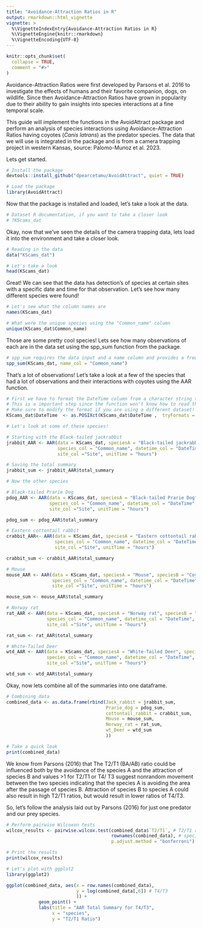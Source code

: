 ```yaml
---
title: "Avoidance-Attraction Ratios in R"
output: rmarkdown::html_vignette
vignette: >
  %\VignetteIndexEntry{Avoidance-Attraction Ratios in R}
  %\VignetteEngine{knitr::rmarkdown}
  %\VignetteEncoding{UTF-8}
---
```


```r
knitr::opts_chunk$set(
  collapse = TRUE,
  comment = "#>"
)
```

Avoidance-Attraction Ratios were first developed by Parsons et al. 2016 to investigate the effects of humans and their favorite companion, dogs, on wildlife. Since then Avoidance-Attraction Ratios have grown in popularity due to their ability to gain insights into species interactions at a fine temporal scale.

This guide will implement the functions in the AvoidAttract package and perform an analysis of species interactions using Avoidance-Attraction Ratios having coyotes (*Canis latrans*) as the predator species. The data that we will use is integrated in the package and is from a camera trapping project in western Kansas, source: Palomo-Munoz et al. 2023.

Lets get started.

```r
# Install the package
devtools::install_github("dpearcetamu/AvoidAttract", quiet = TRUE)

# Load the package
library(AvoidAttract)
```

Now that the package is installed and loaded, let's take a look at the data.

```r
# Dataset R documentation, if you want to take a closer look
# ?KScams_dat
```

Okay, now that we've seen the details of the camera trapping data, lets load it into the environment and take a closer look.

```r
# Reading in the data
data("KScams_dat")

# Let's take a look
head(KScams_dat)
```

Great! We can see that the data has detection's of species at certain sites with a specific date and time for that observation. Let's see how many different species were found!

``` r
# Let's see what the column names are 
names(KScams_dat)

# What were the unique species using the "Common_name" column
unique(KScams_dat$Common_name)
```

Those are some pretty cool species! Lets see how many observations of each are in the data set using the spp_sum function from the package.
```r
# spp_sum requires the data input and a name column and provides a frequency table of observations
spp_sum(KScams_dat, name_col = "Common_name")

```

That's a lot of observations! Let's take a look at a few of the species that had a lot of observations and their interactions with coyotes using the AAR function.  
```r
# First we have to format the DateTime column from a character string to a date time 
# This is a important step since the function won't know how to read the date and time
# Make sure to modify the format if you are using a different dataset!
KScams_dat$DateTime  <- as.POSIXct(KScams_dat$DateTime ,  tryFormats = "%m/%d/%Y %H:%M:%OS")

# Let's look at some of these species!

# Starting with the Black-tailed jackrabbit 
jrabbit_AAR <- AAR(data = KScams_dat, speciesA = "Black-tailed jackrabbit", speciesB = "Coyote",
                   species_col = "Common_name", datetime_col = "DateTime", 
                   site_col ="Site", unitTime = "hours")

# Saving the total summary 
jrabbit_sum <- jrabbit_AAR$total_summary

# Now the other species

# Black-tailed Prarie Dog
pdog_AAR <- AAR(data = KScams_dat, speciesA = "Black-tailed Prarie Dog", speciesB = "Coyote",
                species_col = "Common_name", datetime_col = "DateTime", 
                site_col ="Site", unitTime = "hours")

pdog_sum <- pdog_AAR$total_summary

# Eastern cottontail rabbit
crabbit_AAR<- AAR(data = KScams_dat, speciesA = "Eastern cottontail rabbit", speciesB = "Coyote",
                  species_col = "Common_name", datetime_col = "DateTime", 
                  site_col ="Site", unitTime = "hours")

crabbit_sum <- crabbit_AAR$total_summary

# Mouse
mouse_AAR <- AAR(data = KScams_dat, speciesA = "Mouse", speciesB = "Coyote",
                 species_col = "Common_name", datetime_col = "DateTime", 
                 site_col ="Site", unitTime = "hours")

mouse_sum <- mouse_AAR$total_summary

# Norway rat
rat_AAR <- AAR(data = KScams_dat, speciesA = "Norway rat", speciesB = "Coyote",
               species_col = "Common_name", datetime_col = "DateTime", 
               site_col ="Site", unitTime = "hours")

rat_sum <- rat_AAR$total_summary

# White-Tailed Deer
wtd_AAR <- AAR(data = KScams_dat, speciesA = "White-Tailed Deer", speciesB = "Coyote",
               species_col = "Common_name", datetime_col = "DateTime", 
               site_col ="Site", unitTime = "hours")

wtd_sum <- wtd_AAR$total_summary

```

Okay, now lets combine all of the summaries into one dataframe.
```r
# Combining data
combined_data <- as.data.frame(rbind(Jack_rabbit = jrabbit_sum, 
                                     Prarie_dog = pdog_sum,
                                     cottontail_rabbit = crabbit_sum,
                                     Mouse = mouse_sum,
                                     Norway_rat = rat_sum,
                                     wt_Deer = wtd_sum
                                     ))

# Take a quick look
print(combined_data)

```

We know from Parsons (2016) that The T2/T1 (BA/AB) ratio could be influenced both by the avoidance of the species A and the attraction of species B and values >1 for T2/T1 or T4/ T3 suggest nonrandom movement between the two species indicating that the species A is avoiding the area after the passage of species B. Attraction of species B to species A could also result in high T2/T1 ratios, but would result in lower ratios of T4/T3.

So, let's follow the analysis laid out by Parsons (2016) for just one predator and our prey species. 
```r
# Perform pairwise Wilcoxon tests
wilcox_results <- pairwise.wilcox.test(combined_data$`T2/T1`, # T2/T1 ratio
                                       rownames(combined_data), # species names
                                       p.adjust.method = "bonferroni")

# Print the results
print(wilcox_results)

```


```r
# Let's plot with ggplot2
library(ggplot2)

ggplot(combined_data, aes(x = row.names(combined_data), 
                          y = log(combined_data[,6]) # T4/T3
                          )) +
            geom_point() +
            labs(title = "AAR Total Summary for T4/T3",
                 x = "species",
                 y = "T2/T1 Ratio")


```


























